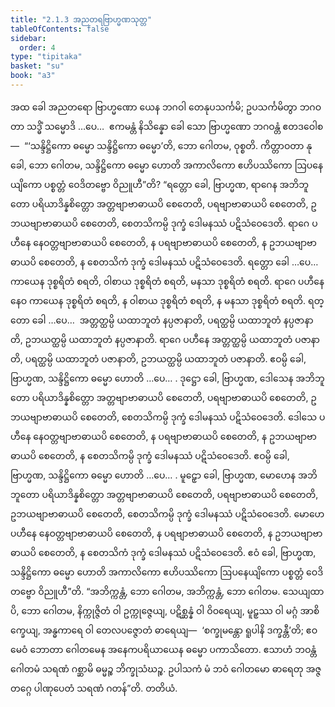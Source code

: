 ```yaml
---
title: "2.1.3 အညတရဗြာဟ္မဏသုတ္တ"
tableOfContents: false
sidebar:
  order: 4
type: "tipitaka"
basket: "su"
book: "a3"
---
```



<DynamicBreadcrumb />

<Division number="54" book="a3">

<Paragraph number="325" book="a3">
အထ ခေါ အညတရော ဗြာဟ္မဏော ယေန ဘဂဝါ တေနုပသင်္ကမိ; ဥပသင်္ကမိတွာ ဘဂဝတာ သဒ္ဓိံ သမ္မောဒိ …ပေ…  ဧကမန္တံ နိသိန္နော ခေါ သော ဗြာဟ္မဏော ဘဂဝန္တံ ဧတဒဝေါစ—  “‘သန္ဒိဋ္ဌိကော ဓမ္မော သန္ဒိဋ္ဌိကော ဓမ္မော’တိ, ဘော ဂေါတမ, ဝုစ္စတိ. ကိတ္တာဝတာ နု ခေါ, ဘော ဂေါတမ, သန္ဒိဋ္ဌိကော ဓမ္မော ဟောတိ အကာလိကော ဧဟိပဿိကော ဩပနေယျိကော ပစ္စတ္တံ ဝေဒိတဗ္ဗော ဝိညူဟီ”တိ?
</Paragraph>

<Paragraph number="326" book="a3">
“ရတ္တော ခေါ, ဗြာဟ္မဏ, ရာဂေန အဘိဘူတော ပရိယာဒိန္နစိတ္တော အတ္တဗျာဗာဓာယပိ စေတေတိ, ပရဗျာဗာဓာယပိ စေတေတိ, ဥဘယဗျာဗာဓာယပိ စေတေတိ, စေတသိကမ္ပိ ဒုက္ခံ ဒေါမနဿံ ပဋိသံဝေဒေတိ. ရာဂေ ပဟီနေ နေဝတ္တဗျာဗာဓာယပိ စေတေတိ, န ပရဗျာဗာဓာယပိ စေတေတိ, န ဥဘယဗျာဗာဓာယပိ စေတေတိ, န စေတသိကံ ဒုက္ခံ ဒေါမနဿံ ပဋိသံဝေဒေတိ. ရတ္တော ခေါ …ပေ…  ကာယေန ဒုစ္စရိတံ စရတိ, ဝါစာယ ဒုစ္စရိတံ စရတိ, မနသာ ဒုစ္စရိတံ စရတိ. ရာဂေ ပဟီနေ နေဝ ကာယေန ဒုစ္စရိတံ စရတိ, န ဝါစာယ ဒုစ္စရိတံ စရတိ, န မနသာ ဒုစ္စရိတံ စရတိ. ရတ္တော ခေါ …ပေ…  အတ္တတ္ထမ္ပိ ယထာဘူတံ နပ္ပဇာနာတိ, ပရတ္ထမ္ပိ ယထာဘူတံ နပ္ပဇာနာတိ, ဥဘယတ္ထမ္ပိ ယထာဘူတံ နပ္ပဇာနာတိ. ရာဂေ ပဟီနေ အတ္တတ္ထမ္ပိ ယထာဘူတံ ပဇာနာတိ, ပရတ္ထမ္ပိ ယထာဘူတံ ပဇာနာတိ, ဥဘယတ္ထမ္ပိ ယထာဘူတံ ပဇာနာတိ. ဧဝမ္ပိ ခေါ, ဗြာဟ္မဏ, သန္ဒိဋ္ဌိကော ဓမ္မော ဟောတိ …ပေ… .
</Paragraph>

<Paragraph number="327" book="a3">
ဒုဋ္ဌော ခေါ, ဗြာဟ္မဏ, ဒေါသေန အဘိဘူတော ပရိယာဒိန္နစိတ္တော အတ္တဗျာဗာဓာယပိ စေတေတိ, ပရဗျာဗာဓာယပိ စေတေတိ, ဥဘယဗျာဗာဓာယပိ စေတေတိ, စေတသိကမ္ပိ ဒုက္ခံ ဒေါမနဿံ ပဋိသံဝေဒေတိ. ဒေါသေ ပဟီနေ နေဝတ္တဗျာဗာဓာယပိ စေတေတိ, န ပရဗျာဗာဓာယပိ စေတေတိ, န ဥဘယဗျာဗာဓာယပိ စေတေတိ, န စေတသိကမ္ပိ ဒုက္ခံ ဒေါမနဿံ ပဋိသံဝေဒေတိ. ဧဝမ္ပိ ခေါ, ဗြာဟ္မဏ, သန္ဒိဋ္ဌိကော ဓမ္မော ဟောတိ …ပေ… .
</Paragraph>

<Paragraph number="328" book="a3">
မူဠှော ခေါ, ဗြာဟ္မဏ, မောဟေန အဘိဘူတော ပရိယာဒိန္နစိတ္တော အတ္တဗျာဗာဓာယပိ စေတေတိ, ပရဗျာဗာဓာယပိ စေတေတိ, ဥဘယဗျာဗာဓာယပိ စေတေတိ, စေတသိကမ္ပိ ဒုက္ခံ ဒေါမနဿံ ပဋိသံဝေဒေတိ. မောဟေ ပဟီနေ နေဝတ္တဗျာဗာဓာယပိ စေတေတိ, န ပရဗျာဗာဓာယပိ စေတေတိ, န ဥဘယဗျာဗာဓာယပိ စေတေတိ, န စေတသိကံ ဒုက္ခံ ဒေါမနဿံ ပဋိသံဝေဒေတိ. ဧဝံ ခေါ, ဗြာဟ္မဏ, သန္ဒိဋ္ဌိကော ဓမ္မော ဟောတိ အကာလိကော ဧဟိပဿိကော ဩပနေယျိကော ပစ္စတ္တံ ဝေဒိတဗ္ဗော ဝိညူဟီ”တိ.
</Paragraph>

<Paragraph number="329" book="a3">
“အဘိက္ကန္တံ, ဘော ဂေါတမ, အဘိက္ကန္တံ, ဘော ဂေါတမ. သေယျထာပိ, ဘော ဂေါတမ, နိက္ကုဇ္ဇိတံ ဝါ ဥက္ကုဇ္ဇေယျ, ပဋိစ္ဆန္နံ ဝါ ဝိဝရေယျ, မူဠှဿ ဝါ မဂ္ဂံ အာစိက္ခေယျ, အန္ဓကာရေ ဝါ တေလပဇ္ဇောတံ ဓာရေယျ—  ‘စက္ခုမန္တော ရူပါနိ ဒက္ခန္တီ’တိ; ဧဝမေဝံ ဘောတာ ဂေါတမေန အနေကပရိယာယေန ဓမ္မော ပကာသိတော. ဧသာဟံ ဘဝန္တံ ဂေါတမံ သရဏံ ဂစ္ဆာမိ ဓမ္မဉ္စ ဘိက္ခုသံဃဉ္စ. ဥပါသကံ မံ ဘဝံ ဂေါတမော ဓာရေတု အဇ္ဇတဂ္ဂေ ပါဏုပေတံ သရဏံ ဂတန်”တိ.

</Paragraph>
</Division>

<Paragraph number="330" type="center" book="a3">
တတိယံ.
</Paragraph>